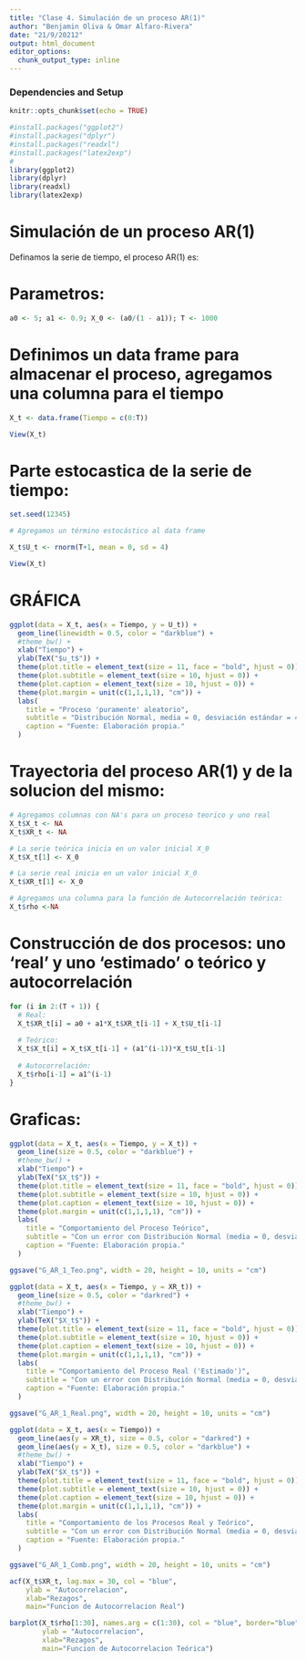 ```yaml
---
title: "Clase 4. Simulación de un proceso AR(1)"
author: "Benjamin Oliva & Omar Alfaro-Rivera"
date: "21/9/20212"
output: html_document
editor_options: 
  chunk_output_type: inline
---
```


### Dependencies and Setup
```r
knitr::opts_chunk$set(echo = TRUE)

#install.packages("ggplot2")
#install.packages("dplyr")
#install.packages("readxl")
#install.packages("latex2exp")
# 
library(ggplot2)
library(dplyr)
library(readxl)
library(latex2exp)

```

# Simulación de un proceso AR(1)

Definamos la serie de tiempo, el proceso AR(1) es: 

\begin{equation}
  X_t = a_0 + a_1 X_{t-1} + U_t
\end{equation}

# Parametros:
```r

a0 <- 5; a1 <- 0.9; X_0 <- (a0/(1 - a1)); T <- 1000

```

# Definimos un data frame para almacenar el proceso, agregamos una columna para el tiempo

```r

X_t <- data.frame(Tiempo = c(0:T))

View(X_t)

```

#  Parte estocastica de la serie de tiempo:

```r

set.seed(12345)

# Agregamos un término estocástico al data frame

X_t$U_t <- rnorm(T+1, mean = 0, sd = 4)

View(X_t)

```

# GRÁFICA

```r

ggplot(data = X_t, aes(x = Tiempo, y = U_t)) + 
  geom_line(linewidth = 0.5, color = "darkblue") +
  #theme_bw() + 
  xlab("Tiempo") + 
  ylab(TeX("$u_t$")) + 
  theme(plot.title = element_text(size = 11, face = "bold", hjust = 0)) + 
  theme(plot.subtitle = element_text(size = 10, hjust = 0)) + 
  theme(plot.caption = element_text(size = 10, hjust = 0)) +
  theme(plot.margin = unit(c(1,1,1,1), "cm")) +
  labs(
    title = "Proceso 'puramente' aleatorio",
    subtitle = "Distribución Normal, media = 0, desviación estándar = 4",
    caption = "Fuente: Elaboración propia."
  )

```

# Trayectoria del proceso AR(1) y de la solucion del mismo:
\begin{equation}
  X_t = \frac{a_0}{1 - a_1} + \sum a_1^j U_{t-j}
\end{equation}

```r

# Agregamos columnas con NA's para un proceso teorico y uno real
X_t$X_t <- NA
X_t$XR_t <- NA

# La serie teórica inicia en un valor inicial X_0
X_t$X_t[1] <- X_0

# La serie real inicia en un valor inicial X_0
X_t$XR_t[1] <- X_0

# Agregamos una columna para la función de Autocorrelación teórica:
X_t$rho <-NA

```

# Construcción de dos procesos: uno 'real' y uno 'estimado' o teórico y autocorrelación

```r

for (i in 2:(T + 1)) {
  # Real:
  X_t$XR_t[i] = a0 + a1*X_t$XR_t[i-1] + X_t$U_t[i-1]
  
  # Teórico:
  X_t$X_t[i] = X_t$X_t[i-1] + (a1^(i-1))*X_t$U_t[i-1]
  
  # Autocorrelación:
  X_t$rho[i-1] = a1^(i-1)
}

```

# Graficas:

```r

ggplot(data = X_t, aes(x = Tiempo, y = X_t)) + 
  geom_line(size = 0.5, color = "darkblue") +
  #theme_bw() + 
  xlab("Tiempo") + 
  ylab(TeX("$X_t$")) + 
  theme(plot.title = element_text(size = 11, face = "bold", hjust = 0)) + 
  theme(plot.subtitle = element_text(size = 10, hjust = 0)) + 
  theme(plot.caption = element_text(size = 10, hjust = 0)) +
  theme(plot.margin = unit(c(1,1,1,1), "cm")) +
  labs(
    title = "Comportamiento del Proceso Teórico",
    subtitle = "Con un error con Distribución Normal (media = 0, desviación estándar = 4)",
    caption = "Fuente: Elaboración propia."
  )

ggsave("G_AR_1_Teo.png", width = 20, height = 10, units = "cm")

```


```r

ggplot(data = X_t, aes(x = Tiempo, y = XR_t)) + 
  geom_line(size = 0.5, color = "darkred") +
  #theme_bw() + 
  xlab("Tiempo") + 
  ylab(TeX("$X_t$")) + 
  theme(plot.title = element_text(size = 11, face = "bold", hjust = 0)) + 
  theme(plot.subtitle = element_text(size = 10, hjust = 0)) + 
  theme(plot.caption = element_text(size = 10, hjust = 0)) +
  theme(plot.margin = unit(c(1,1,1,1), "cm")) +
  labs(
    title = "Comportamiento del Proceso Real ('Estimado')",
    subtitle = "Con un error con Distribución Normal (media = 0, desviación estándar = 4)",
    caption = "Fuente: Elaboración propia."
  )

ggsave("G_AR_1_Real.png", width = 20, height = 10, units = "cm")

```


```r

ggplot(data = X_t, aes(x = Tiempo)) +
  geom_line(aes(y = XR_t), size = 0.5, color = "darkred") +
  geom_line(aes(y = X_t), size = 0.5, color = "darkblue") +
  #theme_bw() + 
  xlab("Tiempo") + 
  ylab(TeX("$X_t$")) + 
  theme(plot.title = element_text(size = 11, face = "bold", hjust = 0)) + 
  theme(plot.subtitle = element_text(size = 10, hjust = 0)) + 
  theme(plot.caption = element_text(size = 10, hjust = 0)) +
  theme(plot.margin = unit(c(1,1,1,1), "cm")) +
  labs(
    title = "Comportamiento de los Procesos Real y Teórico",
    subtitle = "Con un error con Distribución Normal (media = 0, desviación estándar = 4)",
    caption = "Fuente: Elaboración propia."
  )

ggsave("G_AR_1_Comb.png", width = 20, height = 10, units = "cm")

```

```r

acf(X_t$XR_t, lag.max = 30, col = "blue", 
    ylab = "Autocorrelacion",
    xlab="Rezagos", 
    main="Funcion de Autocorrelacion Real")

```

```r

barplot(X_t$rho[1:30], names.arg = c(1:30), col = "blue", border="blue", density = c(10,20), 
        ylab = "Autocorrelacion", 
        xlab="Rezagos", 
        main="Funcion de Autocorrelacion Teórica")

```

